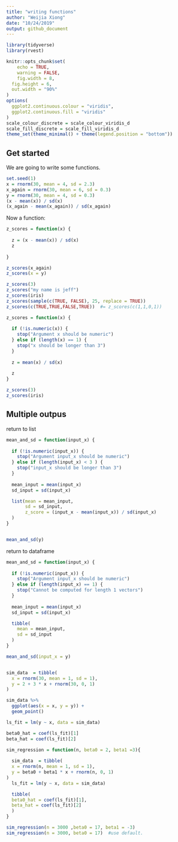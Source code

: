 ```yaml
---
title: "writing functions"
author: "Weijia Xiong"
date: "10/24/2019"
output: github_document
---
```



```r
library(tidyverse)
library(rvest)

knitr::opts_chunk$set(
	echo = TRUE,
	warning = FALSE,
	fig.width = 8, 
  fig.height = 6,
  out.width = "90%"
)
options(
  ggplot2.continuous.colour = "viridis",
  ggplot2.continuous.fill = "viridis"
)
scale_colour_discrete = scale_colour_viridis_d
scale_fill_discrete = scale_fill_viridis_d
theme_set(theme_minimal() + theme(legend.position = "bottom"))
```


## Get started

We are going to write some functions.
```r
set.seed(1)
x = rnorm(30, mean = 4, sd = 2.3)
x_again = rnorm(30, mean = 6, sd = 0.3)
y = rnorm(30, mean = 4, sd = 0.3)
(x - mean(x)) / sd(x)
(x_again - mean(x_again)) / sd(x_again)
```

Now a function:

```r
z_scores = function(x) {
  
  z = (x - mean(x)) / sd(x)
  z
  
}

z_scores(x_again)
z_scores(x = y)
```


```r
z_scores(3)
z_scores("my name is jeff")
z_scores(iris)
z_scores(sample(c(TRUE, FALSE), 25, replace = TRUE))
z_scores(c(TRUE,TRUE,FALSE,TRUE))  #= z_scores(c(1,1,0,1))

```


```r
z_scores = function(x) {
  
  if (!is.numeric(x)) {
    stop("Argument x should be numeric")
  } else if (length(x) == 1) {
    stop("x should be longer than 3")
  }
  
  z = mean(x) / sd(x)
  
  z
}

z_scores(3)
z_scores(iris)
```


## Multiple outpus

return to list
```r
mean_and_sd = function(input_x) {
  
  if (!is.numeric(input_x)) {
    stop("Argument input_x should be numeric")
  } else if (length(input_x) < 3 ) {
    stop("input_x should be longer than 3")
  }
  
  mean_input = mean(input_x)
  sd_input = sd(input_x)

  list(mean = mean_input, 
       sd = sd_input,
       z_score = (input_x - mean(input_x)) / sd(input_x)
  )
}


mean_and_sd(y)
```

return to dataframe

```r
mean_and_sd = function(input_x) {
  
  if (!is.numeric(input_x)) {
    stop("Argument input_x should be numeric")
  } else if (length(input_x) == 1) {
    stop("Cannot be computed for length 1 vectors")
  }
  
  mean_input = mean(input_x)
  sd_input = sd(input_x)

  tibble(
    mean = mean_input, 
    sd = sd_input
  )
}

mean_and_sd(input_x = y)
```


```r

```


```r
sim_data  = tibble(
  x = rnorm(30, mean = 1, sd = 1),
  y = 2 + 3 * x + rnorm(30, 0, 1)
)

sim_data %>% 
  ggplot(aes(x = x, y = y)) +
  geom_point()

ls_fit = lm(y ~ x, data = sim_data)

beta0_hat = coef(ls_fit)[1]
beta_hat = coef(ls_fit)[2]
```


```r
sim_regression = function(n, beta0 = 2, beta1 =3){
  
  sim_data  = tibble(
  x = rnorm(n, mean = 1, sd = 1),
  y = beta0 + beta1 * x + rnorm(n, 0, 1)
)
  ls_fit = lm(y ~ x, data = sim_data)

  tibble(
  beta0_hat = coef(ls_fit)[1],
  beta_hat = coef(ls_fit)[2]
  )
}

sim_regression(n = 3000 ,beta0 = 17, beta1 = -3)
sim_regression(n = 3000, beta0 = 17)  #use default.
```






